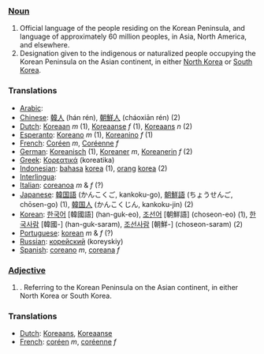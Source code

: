 ===[[Noun]]===

# Official language of the people residing on the Korean Peninsula, and language of approximately 60 million peoples, in Asia, North America, and elsewhere.
# Designation given to the indigenous or naturalized people occupying the Korean Peninsula on the Asian continent, in either [[North Korea]] or [[South Korea]].

===Translations===
*[[Arabic]]: [[]]
*[[Chinese]]: [[韓人]] (hán rén), [[朝鮮人]] (cháoxiān rén) (2)
*[[Dutch]]: [[Koreaan]] ''m'' (1), [[Koreaanse]] ''f'' (1), [[Koreaans]] ''n'' (2)
*[[Esperanto]]: [[Koreano]] ''m'' (1), [[Koreanino]]  ''f'' (1)
*[[French]]: [[Coréen]] ''m'', [[Coréenne]]  ''f''
*[[German]]: [[Koreanisch]] (1), [[Koreaner]] ''m'', [[Koreanerin]] ''f'' (2)
*[[Greek]]: [[Κορεατικά]] (koreatika)
*[[Indonesian]]: [[bahasa]] [[korea]] (1), [[orang]] [[korea]] (2)
*[[Interlingua]]: [[]]
*[[Italian]]: [[coreanoa]] ''m'' & ''f'' (?)
*[[Japanese]]: [[韓国語]] (かんこくご, kankoku-go), [[朝鮮語]] (ちょうせんご, chōsen-go) (1), [[韓国人]] (かんこくじん, kankoku-jin) (2)
*[[Korean]]: [[한국어]] [韓國語] (han-guk-eo), [[조선어]] [朝鮮語] (choseon-eo) (1), [[한국사람]] [韓國-] (han-guk-saram), [[조선사람]] [朝鮮-] (choseon-saram) (2)
*[[Portuguese]]: [[korean]] ''m'' & ''f'' (?)
*[[Russian]]: [[корейский]] (koreyskiy)
*[[Spanish]]: [[coreano]] ''m'', [[coreana]]  ''f''

===[[Adjective]]===

#. Referring to the Korean Peninsula on the Asian continent, in either North Korea or South Korea.

===Translations===
*[[Dutch]]: [[Koreaans]], [[Koreaanse]]
*[[French]]: [[coréen]] ''m'', [[coréenne]] ''f''